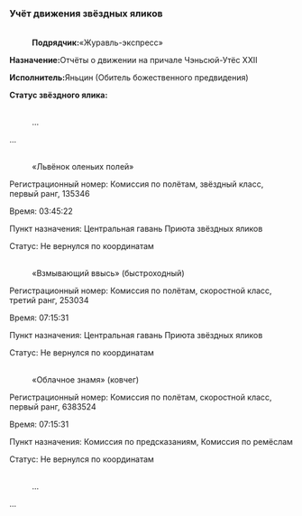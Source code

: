 ===Учёт движения звёздных яликов===
:<div align="center">{{Размер|36|Отчёты о движении на причале Чэньсюй-Утёс XXII}}</div>
:<br />'''Подрядчик: '''«Журавль-экспресс»
:
'''Назначение: '''Отчёты о движении на причале Чэньсюй-Утёс XXII
:
'''Исполнитель: '''Яньцин (Обитель божественного предвидения)
:
'''Статус звёздного ялика: '''
:<br />...
:
...
:<br />«Львёнок оленьих полей»
:
Регистрационный номер: Комиссия по полётам, звёздный класс, первый ранг, 135346
:
Время: 03:45:22
:
Пункт назначения: Центральная гавань Приюта звёздных яликов
:
Статус: Не вернулся по координатам
:<br />«Взмывающий ввысь» (быстроходный)
:
Регистрационный номер: Комиссия по полётам, скоростной класс, третий ранг, 253034
:
Время: 07:15:31
:
Пункт назначения: Центральная гавань Приюта звёздных яликов
:
Статус: Не вернулся по координатам
:<br />«Облачное знамя» (ковчег)
:
Регистрационный номер: Комиссия по полётам, скоростной класс, первый ранг, 6383524
:
Время: 07:15:31
:
Пункт назначения: Комиссия по предсказаниям, Комиссия по ремёслам
:
Статус: Не вернулся по координатам
:<br />...
:
...
